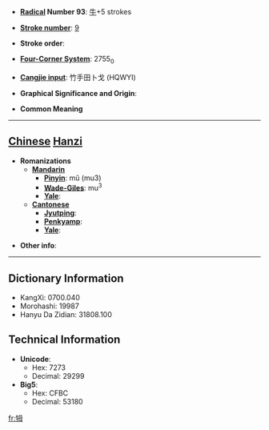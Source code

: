 * '''[[Wiktionary:Chinese radical index| Radical]] Number 93''': [[Wiktionary:Chinese radical index 牛|牛]]+5 strokes

* '''[[Wiktionary:Chinese total strokes index|Stroke number]]''': [[Wiktionary:Chinese total strokes index 9|9]]

* '''Stroke order''': 

* '''[[Wiktionary:Chinese four corner index|Four-Corner System]]''': 2755<sub>0</sub>

* '''[[Wiktionary:Chinese Cangjie index|Cangjie input]]''': 竹手田卜戈 (HQWYI)

* '''Graphical Significance and Origin''': 

* '''Common Meaning'''

----

== [[Chinese]] [[Hanzi]] ==

* '''Romanizations'''
** '''[[Mandarin]]'''
*** '''[[Pinyin]]''': mǔ (mu3)
*** '''[[Wade-Giles]]''': mu<sup>3</sup>
*** '''[[Yale]]''': 
** '''[[Cantonese]]'''
*** '''[[Jyutping]]''':
*** '''[[Penkyamp]]''': 
*** '''[[Yale]]''': 

* '''Other info''': 

----

== Dictionary Information ==

* KangXi: 0700.040
* Morohashi: 19987
* Hanyu Da Zidian: 31808.100

== Technical Information ==

* '''Unicode''':
** Hex: 7273
** Decimal: 29299
* '''Big5''':
** Hex: CFBC
** Decimal: 53180

[[fr:牳]]